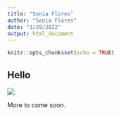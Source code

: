 ```yaml
---
title: "Sonia Flores"
author: "Sonia Flores"
date: "3/29/2022"
output: html_document
---
```


```r
knitr::opts_chunk$set(echo = TRUE)
```


## Hello

![](work_in_progress_dragonthing.png)

More to come soon.
